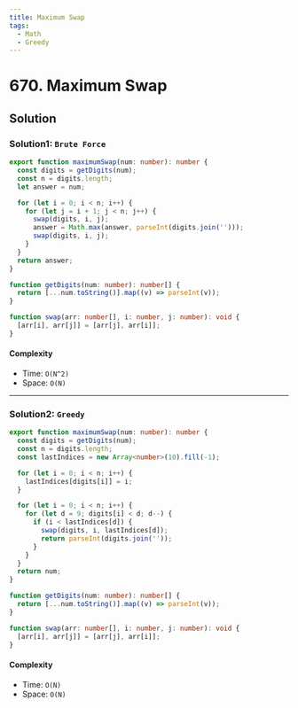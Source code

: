 ```yaml
---
title: Maximum Swap
tags:
  - Math
  - Greedy
---
```


# 670. Maximum Swap

<Badges>
  <LevelBadge level="medium" />
  <TopicBadge name="Math" slug="math" />
  <TopicBadge name="Greedy" slug="greedy" />
</Badges>

## Solution

### Solution1: `Brute Force`

```typescript filename="solution.ts" copy
export function maximumSwap(num: number): number {
  const digits = getDigits(num);
  const n = digits.length;
  let answer = num;

  for (let i = 0; i < n; i++) {
    for (let j = i + 1; j < n; j++) {
      swap(digits, i, j);
      answer = Math.max(answer, parseInt(digits.join('')));
      swap(digits, i, j);
    }
  }
  return answer;
}

function getDigits(num: number): number[] {
  return [...num.toString()].map((v) => parseInt(v));
}

function swap(arr: number[], i: number, j: number): void {
  [arr[i], arr[j]] = [arr[j], arr[i]];
}
```

#### Complexity

- Time: `O(N^2)`
- Space: `O(N)`

---

### Solution2: `Greedy`

```typescript filename="solution.ts" copy
export function maximumSwap(num: number): number {
  const digits = getDigits(num);
  const n = digits.length;
  const lastIndices = new Array<number>(10).fill(-1);

  for (let i = 0; i < n; i++) {
    lastIndices[digits[i]] = i;
  }

  for (let i = 0; i < n; i++) {
    for (let d = 9; digits[i] < d; d--) {
      if (i < lastIndices[d]) {
        swap(digits, i, lastIndices[d]);
        return parseInt(digits.join(''));
      }
    }
  }
  return num;
}

function getDigits(num: number): number[] {
  return [...num.toString()].map((v) => parseInt(v));
}

function swap(arr: number[], i: number, j: number): void {
  [arr[i], arr[j]] = [arr[j], arr[i]];
}
```

#### Complexity

- Time: `O(N)`
- Space: `O(N)`

<ProblemLink
  codingSite="leetcode"
  href="https://leetcode.com/problems/maximum-swap"
  title="Maximum Swap"
/>
